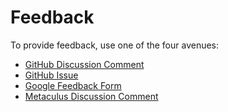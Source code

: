# Feedback

To provide feedback, use one of the four avenues:

* [GitHub Discussion Comment](https://github.com/AFg6K7h4fhy2/Genetic-Evolution-Tournament/discussions/28)
* [GitHub Issue](https://github.com/AFg6K7h4fhy2/Genetic-Evolution-Tournament/issues/new/choose)
* [Google Feedback Form]()
* [Metaculus Discussion Comment]()
